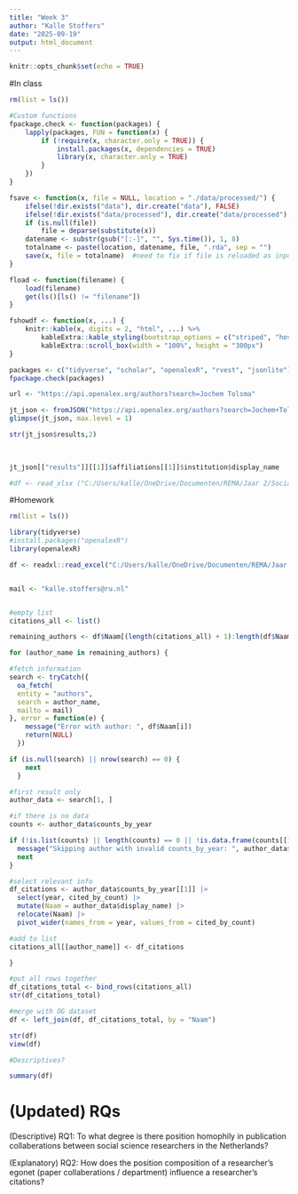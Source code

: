 ```yaml
---
title: "Week 3"
author: "Kalle Stoffers"
date: "2025-09-19"
output: html_document
---
```


```r
knitr::opts_chunk$set(echo = TRUE)
```

#In class

```r


rm(list = ls())

#Custom functions
fpackage.check <- function(packages) {
    lapply(packages, FUN = function(x) {
        if (!require(x, character.only = TRUE)) {
            install.packages(x, dependencies = TRUE)
            library(x, character.only = TRUE)
        }
    })
}

fsave <- function(x, file = NULL, location = "./data/processed/") {
    ifelse(!dir.exists("data"), dir.create("data"), FALSE)
    ifelse(!dir.exists("data/processed"), dir.create("data/processed"), FALSE)
    if (is.null(file))
        file = deparse(substitute(x))
    datename <- substr(gsub("[:-]", "", Sys.time()), 1, 8)
    totalname <- paste(location, datename, file, ".rda", sep = "")
    save(x, file = totalname)  #need to fix if file is reloaded as input name, not as x. 
}

fload <- function(filename) {
    load(filename)
    get(ls()[ls() != "filename"])
}

fshowdf <- function(x, ...) {
    knitr::kable(x, digits = 2, "html", ...) %>%
        kableExtra::kable_styling(bootstrap_options = c("striped", "hover")) %>%
        kableExtra::scroll_box(width = "100%", height = "300px")
}

packages <- c("tidyverse", "scholar", "openalexR", "rvest", "jsonlite")
fpackage.check(packages)

url <- "https://api.openalex.org/authors?search=Jochem Tolsma"

jt_json <- fromJSON("https://api.openalex.org/authors?search=Jochem+Tolsma", simplifyVector = FALSE)
glimpse(jt_json, max.level = 1)

str(jt_json$results,2)
  
  

jt_json[["results"]][[1]]$affiliations[[1]]$institution$display_name

#df <- read_xlsx ("C:/Users/kalle/OneDrive/Documenten/REMA/Jaar 2/Social Networks/KS_labjournal/data/20240419Scholarid_soc_pol.xlsx")


```



#Homework

```r
rm(list = ls())

library(tidyverse)
#install.packages("openalexR")
library(openalexR)

df <- readxl::read_excel("C:/Users/kalle/OneDrive/Documenten/REMA/Jaar 2/Social Networks/KS_labjournal/data/20240419Scholarid_soc_pol.xlsx")


mail <- "kalle.stoffers@ru.nl"


#empty list
citations_all <- list()

remaining_authors <- df$Naam[(length(citations_all) + 1):length(df$Naam)]

for (author_name in remaining_authors) {

#fetch information
search <- tryCatch({
  oa_fetch(
  entity = "authors",
  search = author_name,
  mailto = mail)
}, error = function(e) {
    message("Error with author: ", df$Naam[i])
    return(NULL)
  })

if (is.null(search) || nrow(search) == 0) {
    next
  }

#first result only
author_data <- search[1, ]

#if there is no data
counts <- author_data$counts_by_year

if (!is.list(counts) || length(counts) == 0 || !is.data.frame(counts[[1]])) {
  message("Skipping author with invalid counts_by_year: ", author_data$display_name)
  next
}

#select relevant info
df_citations <- author_data$counts_by_year[[1]] |>
  select(year, cited_by_count) |>
  mutate(Naam = author_data$display_name) |>
  relocate(Naam) |>
  pivot_wider(names_from = year, values_from = cited_by_count)

#add to list
citations_all[[author_name]] <- df_citations

}

#put all rows together
df_citations_total <- bind_rows(citations_all)
str(df_citations_total)

#merge with OG dataset  
df <- left_join(df, df_citations_total, by = "Naam")

str(df)
view(df)

#Descriptives?

summary(df)


```


# (Updated) RQs
(Descriptive) RQ1: To what degree is there position homophily in publication collaberations between social science researchers in the Netherlands? 

(Explanatory) RQ2: How does the position composition of a researcher's egonet (paper collaberations / department) influence a researcher's citations?

